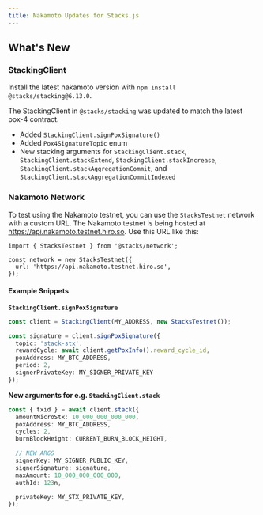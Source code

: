 ```yaml
---
title: Nakamoto Updates for Stacks.js
---
```


## What's New

### StackingClient

Install the latest nakamoto version with `npm install @stacks/stacking@6.13.0`.

The StackingClient in `@stacks/stacking` was updated to match the latest pox-4 contract.

- Added `StackingClient.signPoxSignature()`
- Added `Pox4SignatureTopic` enum
- New stacking arguments for `StackingClient.stack`, `StackingClient.stackExtend`, `StackingClient.stackIncrease`, `StackingClient.stackAggregationCommit`, and `StackingClient.stackAggregationCommitIndexed`

### Nakamoto Network

To test using the Nakamoto testnet, you can use the `StacksTestnet` network with a custom URL. The Nakamoto testnet is being hosted at https://api.nakamoto.testnet.hiro.so. Use this URL like this:

```tsx
import { StacksTestnet } from '@stacks/network';

const network = new StacksTestnet({
  url: 'https://api.nakamoto.testnet.hiro.so',
});
```

#### Example Snippets

**`StackingClient.signPoxSignature`**

```ts
const client = StackingClient(MY_ADDRESS, new StacksTestnet());
```

```ts
const signature = client.signPoxSignature({
  topic: 'stack-stx',
  rewardCycle: await client.getPoxInfo().reward_cycle_id,
  poxAddress: MY_BTC_ADDRESS,
  period: 2,
  signerPrivateKey: MY_SIGNER_PRIVATE_KEY
});
```

**New arguments for e.g. `StackingClient.stack`**

```ts
const { txid } = await client.stack({
  amountMicroStx: 10_000_000_000_000,
  poxAddress: MY_BTC_ADDRESS,
  cycles: 2,
  burnBlockHeight: CURRENT_BURN_BLOCK_HEIGHT,

  // NEW ARGS
  signerKey: MY_SIGNER_PUBLIC_KEY,
  signerSignature: signature,
  maxAmount: 10_000_000_000_000,
  authId: 123n,

  privateKey: MY_STX_PRIVATE_KEY,
});
```
